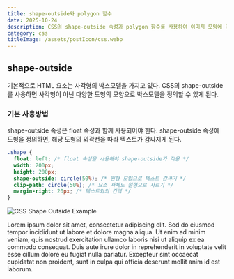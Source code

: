 ```yaml
---
title: shape-outside와 polygon 함수
date: 2025-10-24
description: CSS의 shape-outside 속성과 polygon 함수를 사용하여 이미지 모양에 맞게 텍스트를 감싸는 방법
category: css
titleImage: /assets/postIcon/css.webp
---
```


## shape-outside
기본적으로 HTML 요소는 사각형의 박스모델을 가지고 있다. CSS의 shape-outside를 사용하면 사각형이 아닌 다양한 도형의 모양으로 박스모델을 정의할 수 있게 된다.

### 기본 사용방법

shape-outside 속성은 float 속성과 함께 사용되어야 한다. shape-outside 속성에 도형을 정의하면, 해당 도형의 외곽선을 따라 텍스트가 감싸지게 된다.

```css
.shape {
  float: left; /* float 속성을 사용해야 shape-outside가 적용 */
  width: 200px;
  height: 200px;
  shape-outside: circle(50%); /* 원형 모양으로 텍스트 감싸기 */
  clip-path: circle(50%); /* 요소 자체도 원형으로 자르기 */
  margin-right: 20px; /* 텍스트와의 간격 */
}
```


<div>
    <img src="/assets/postIcon/css.webp" alt="CSS Shape Outside Example" style={{
        float: 'left',
        width: '200px',
        height: '200px',
        shapeOutside: 'circle(50%)',
    }} />
    <p>
        Lorem ipsum dolor sit amet, consectetur adipiscing elit. Sed do eiusmod tempor incididunt ut labore et dolore magna aliqua. Ut enim ad minim veniam, quis nostrud exercitation ullamco laboris nisi ut aliquip ex ea commodo consequat. Duis aute irure dolor in reprehenderit in voluptate velit esse cillum dolore eu fugiat nulla pariatur. Excepteur sint occaecat cupidatat non proident, sunt in culpa qui officia deserunt mollit anim id est laborum.
    </p>
</div>
